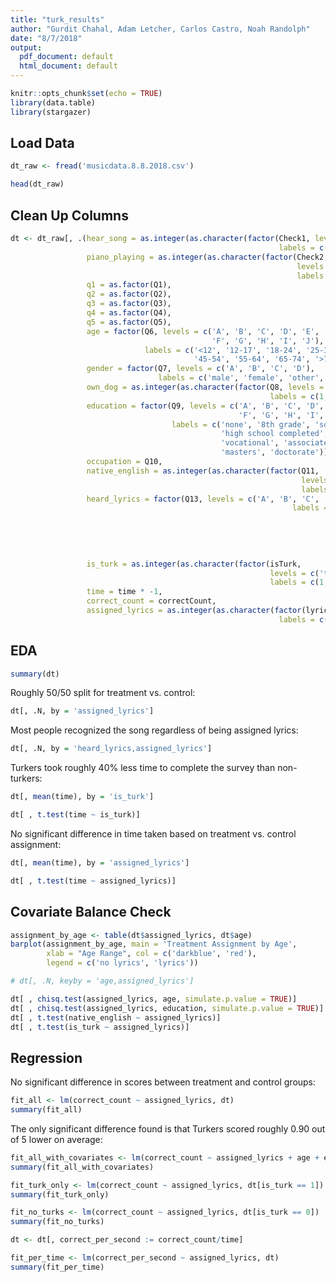 ```yaml
---
title: "turk_results"
author: "Gurdit Chahal, Adam Letcher, Carlos Castro, Noah Randolph"
date: "8/7/2018"
output:
  pdf_document: default
  html_document: default
---
```


```r
knitr::opts_chunk$set(echo = TRUE)
library(data.table)
library(stargazer)
```

## Load Data

```r
dt_raw <- fread('musicdata.8.8.2018.csv')

head(dt_raw)
```

## Clean Up Columns

```r
dt <- dt_raw[, .(hear_song = as.integer(as.character(factor(Check1, levels = c('A', 'B'),
                                                            labels = c(1, 0)))), 
                 piano_playing = as.integer(as.character(factor(Check2, 
                                                                levels = c('A', 'B'), 
                                                                labels = c(1, 0)))),
                 q1 = as.factor(Q1), 
                 q2 = as.factor(Q2), 
                 q3 = as.factor(Q3),
                 q4 = as.factor(Q4),
                 q5 = as.factor(Q5),
                 age = factor(Q6, levels = c('A', 'B', 'C', 'D', 'E',
                                             'F', 'G', 'H', 'I', 'J'),
                              labels = c('<12', '12-17', '18-24', '25-34', '35-44',
                                         '45-54', '55-64', '65-74', '>75', 'decline')),
                 gender = factor(Q7, levels = c('A', 'B', 'C', 'D'), 
                                 labels = c('male', 'female', 'other', 'decline')),
                 own_dog = as.integer(as.character(factor(Q8, levels = c('A', 'B'), 
                                                          labels = c(1, 0)))),
                 education = factor(Q9, levels = c('A', 'B', 'C', 'D', 'E', 
                                                   'F', 'G', 'H', 'I', 'J'), 
                                    labels = c('none', '8th grade', 'some high school',
                                               'high school completed', 'some college', 
                                               'vocational', 'associates', 'bachelors', 
                                               'masters', 'doctorate')),
                 occupation = Q10, 
                 native_english = as.integer(as.character(factor(Q11, 
                                                                 levels = c('A', 'B'), 
                                                                 labels = c(1, 0)))), 
                 heard_lyrics = factor(Q13, levels = c('A', 'B', 'C', 'D', 'E', 'F'),
                                                               labels = c('I\'m a barbie girl', 
                                                                          'Rocket Man', 
                                                                          'Don\'t stop believing',
                                                                          'Hakuna Matata',
                                                                          'Lyrics but not sure',
                                                                          'No lyrics')),
                 is_turk = as.integer(as.character(factor(isTurk, 
                                                          levels = c('true', 'null'),
                                                          labels = c(1, 0)))),
                 time = time * -1, 
                 correct_count = correctCount, 
                 assigned_lyrics = as.integer(as.character(factor(lyrics, levels = c('true', 'false'),
                                                            labels = c(1, 0)))))]
```


## EDA

```r
summary(dt)
```


Roughly 50/50 split for treatment vs. control:
```r
dt[, .N, by = 'assigned_lyrics']
```


Most people recognized the song regardless of being assigned lyrics:
```r
dt[, .N, by = 'heard_lyrics,assigned_lyrics']
```


Turkers took roughly 40% less time to complete the survey than non-turkers:
```r
dt[, mean(time), by = 'is_turk']

dt[ , t.test(time ~ is_turk)]
```


No significant difference in time taken based on treatment vs. control assignment:
```r
dt[, mean(time), by = 'assigned_lyrics']

dt[ , t.test(time ~ assigned_lyrics)]
```


## Covariate Balance Check

```r
assignment_by_age <- table(dt$assigned_lyrics, dt$age)
barplot(assignment_by_age, main = 'Treatment Assignment by Age',
        xlab = "Age Range", col = c('darkblue', 'red'),
        legend = c('no lyrics', 'lyrics'))

# dt[, .N, keyby = 'age,assigned_lyrics']
```


```r
dt[ , chisq.test(assigned_lyrics, age, simulate.p.value = TRUE)]
dt[ , chisq.test(assigned_lyrics, education, simulate.p.value = TRUE)]
dt[ , t.test(native_english ~ assigned_lyrics)]
dt[ , t.test(is_turk ~ assigned_lyrics)]
```

## Regression


No significant difference in scores between treatment and control groups:
```r
fit_all <- lm(correct_count ~ assigned_lyrics, dt)
summary(fit_all)
```


The only significant difference found is that Turkers scored roughly 0.90 out of 5 lower on average:
```r
fit_all_with_covariates <- lm(correct_count ~ assigned_lyrics + age + education + is_turk, dt)
summary(fit_all_with_covariates)
```



```r
fit_turk_only <- lm(correct_count ~ assigned_lyrics, dt[is_turk == 1])
summary(fit_turk_only)
```



```r
fit_no_turks <- lm(correct_count ~ assigned_lyrics, dt[is_turk == 0])
summary(fit_no_turks)
```



```r
dt <- dt[, correct_per_second := correct_count/time]

fit_per_time <- lm(correct_per_second ~ assigned_lyrics, dt)
summary(fit_per_time)
```

